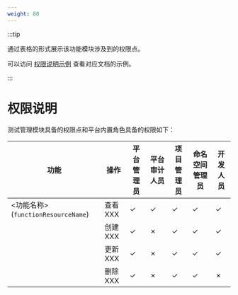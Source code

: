 ```yaml
---
weight: 80
---
```


:::tip

通过表格的形式展示该功能模块涉及到的权限点。

可以访问 [权限说明示例](https://product-doc-guide.alauda.cn/template/permissions/example.html) 查看对应文档的示例。

:::

# 权限说明


测试管理模块具备的权限点和平台内置角色具备的权限如下：

| **功能**                              | **操作** | **平台管理员** | **平台审计人员** | **项目管理员** | **命名空间管理员** | **开发人员** |
|---------------------------------------|----------|----------------|------------------|----------------|--------------------|--------------|
| \<功能名称\> (`functionResourceName`) | 查看 XXX | ✓              | ✓                | ✓              | ✓                  | ✓            |
|                                       | 创建 XXX | ✓              | ✗                | ✓              | ✓                  | ✓            |
|                                       | 更新 XXX | ✓              | ✗                | ✓              | ✓                  | ✓            |
|                                       | 删除 XXX | ✓              | ✗                | ✓              | ✓                  | ✗            |